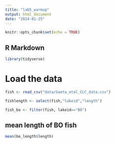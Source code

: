 ```yaml
---
title: "lab5_warmup"
output: html_document
date: "2024-01-25"
---
```


```r
knitr::opts_chunk$set(echo = TRUE)
```

## R Markdown

```r
library(tidyverse)
```
# Load the data
```r
fish <- read_csv("data/Gaeta_etal_CLC_data.csv")
```

```r
fishlength <- select(fish,"lakeid","length")
```

```r
fish_bo <- filter(fish, lakeid=="BO")
```

## mean length of BO fish
```r
mean(bo_length$length)
```

